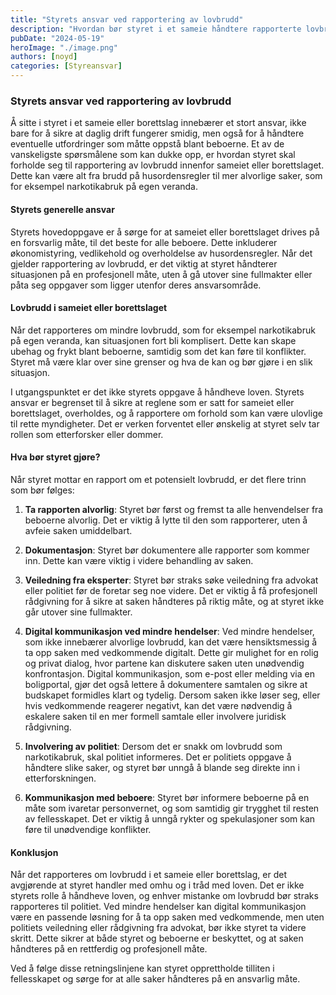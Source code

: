 ```yaml
---
title: "Styrets ansvar ved rapportering av lovbrudd"
description: "Hvordan bør styret i et sameie håndtere rapporterte lovbrudd på en ansvarlig og juridisk forsvarlig måte?"
pubDate: "2024-05-19"
heroImage: "./image.png"
authors: [noyd]
categories: [Styreansvar]
---
```


### Styrets ansvar ved rapportering av lovbrudd

Å sitte i styret i et sameie eller borettslag innebærer et stort ansvar, ikke bare for å sikre at daglig drift fungerer smidig, men også for å håndtere eventuelle utfordringer som måtte oppstå blant beboerne. Et av de vanskeligste spørsmålene som kan dukke opp, er hvordan styret skal forholde seg til rapportering av lovbrudd innenfor sameiet eller borettslaget. Dette kan være alt fra brudd på husordensregler til mer alvorlige saker, som for eksempel narkotikabruk på egen veranda.

#### Styrets generelle ansvar

Styrets hovedoppgave er å sørge for at sameiet eller borettslaget drives på en forsvarlig måte, til det beste for alle beboere. Dette inkluderer økonomistyring, vedlikehold og overholdelse av husordensregler. Når det gjelder rapportering av lovbrudd, er det viktig at styret håndterer situasjonen på en profesjonell måte, uten å gå utover sine fullmakter eller påta seg oppgaver som ligger utenfor deres ansvarsområde.

#### Lovbrudd i sameiet eller borettslaget

Når det rapporteres om mindre lovbrudd, som for eksempel narkotikabruk på egen veranda, kan situasjonen fort bli komplisert. Dette kan skape ubehag og frykt blant beboerne, samtidig som det kan føre til konflikter. Styret må være klar over sine grenser og hva de kan og bør gjøre i en slik situasjon.

I utgangspunktet er det ikke styrets oppgave å håndheve loven. Styrets ansvar er begrenset til å sikre at reglene som er satt for sameiet eller borettslaget, overholdes, og å rapportere om forhold som kan være ulovlige til rette myndigheter. Det er verken forventet eller ønskelig at styret selv tar rollen som etterforsker eller dommer.

#### Hva bør styret gjøre?

Når styret mottar en rapport om et potensielt lovbrudd, er det flere trinn som bør følges:

1. **Ta rapporten alvorlig**: Styret bør først og fremst ta alle henvendelser fra beboerne alvorlig. Det er viktig å lytte til den som rapporterer, uten å avfeie saken umiddelbart.

2. **Dokumentasjon**: Styret bør dokumentere alle rapporter som kommer inn. Dette kan være viktig i videre behandling av saken.

3. **Veiledning fra eksperter**: Styret bør straks søke veiledning fra advokat eller politiet før de foretar seg noe videre. Det er viktig å få profesjonell rådgivning for å sikre at saken håndteres på riktig måte, og at styret ikke går utover sine fullmakter.

4. **Digital kommunikasjon ved mindre hendelser**: Ved mindre hendelser, som ikke innebærer alvorlige lovbrudd, kan det være hensiktsmessig å ta opp saken med vedkommende digitalt. Dette gir mulighet for en rolig og privat dialog, hvor partene kan diskutere saken uten unødvendig konfrontasjon. Digital kommunikasjon, som e-post eller melding via en boligportal, gjør det også lettere å dokumentere samtalen og sikre at budskapet formidles klart og tydelig. Dersom saken ikke løser seg, eller hvis vedkommende reagerer negativt, kan det være nødvendig å eskalere saken til en mer formell samtale eller involvere juridisk rådgivning.

5. **Involvering av politiet**: Dersom det er snakk om lovbrudd som narkotikabruk, skal politiet informeres. Det er politiets oppgave å håndtere slike saker, og styret bør unngå å blande seg direkte inn i etterforskningen.

6. **Kommunikasjon med beboere**: Styret bør informere beboerne på en måte som ivaretar personvernet, og som samtidig gir trygghet til resten av fellesskapet. Det er viktig å unngå rykter og spekulasjoner som kan føre til unødvendige konflikter.

#### Konklusjon

Når det rapporteres om lovbrudd i et sameie eller borettslag, er det avgjørende at styret handler med omhu og i tråd med loven. Det er ikke styrets rolle å håndheve loven, og enhver mistanke om lovbrudd bør straks rapporteres til politiet. Ved mindre hendelser kan digital kommunikasjon være en passende løsning for å ta opp saken med vedkommende, men uten politiets veiledning eller rådgivning fra advokat, bør ikke styret ta videre skritt. Dette sikrer at både styret og beboerne er beskyttet, og at saken håndteres på en rettferdig og profesjonell måte.

Ved å følge disse retningslinjene kan styret opprettholde tilliten i fellesskapet og sørge for at alle saker håndteres på en ansvarlig måte.
